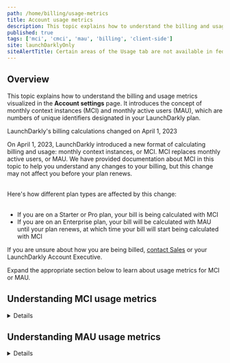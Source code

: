 ```yaml
---
path: /home/billing/usage-metrics
title: Account usage metrics
description: This topic explains how to understand the billing and usage metrics visualized in the Account settings page.
published: true
tags: ['mci', 'cmci', 'mau', 'billing', 'client-side']
site: launchDarklyOnly
siteAlertTitle: Certain areas of the Usage tab are not available in federal environments
---
```


## Overview

This topic explains how to understand the billing and usage metrics visualized in the **Account settings** page. It introduces the concept of monthly context instances (MCI) and monthly active users (MAU), which are numbers of unique identifiers designated in your LaunchDarkly plan.

<Callout intent="info">
<CalloutTitle>LaunchDarkly's billing calculations changed on April 1, 2023</CalloutTitle>
<CalloutDescription>

On April 1, 2023, LaunchDarkly introduced a new format of calculating billing and usage: monthly context instances, or MCI. MCI replaces monthly active users, or MAU. We have provided documentation about MCI in this topic to help you understand any changes to your billing, but this change may not affect you before your plan renews.<br /><br />

Here's how different plan types are affected by this change:<br /><br />

<ul>
 <li>If you are on a Starter or Pro plan, your bill is being calculated with MCI</li>
 <li>If you are on an Enterprise plan, your bill will be calculated with MAU until your plan renews, at which time your bill will start being calculated with MCI</li>
</ul>

If you are unsure about how you are being billed, [contact Sales](https://launchdarkly.com/contact-sales/) or your LaunchDarkly Account Executive.

</CalloutDescription>
</Callout>

Expand the appropriate section below to learn about usage metrics for MCI or MAU.

## Understanding MCI usage metrics

<Details summary="Expand Understanding MCI usage metrics">

Usage metrics are located on the **Usage** tab under **Account settings**. These usage metrics tell you more about how your application and members of your organization are using LaunchDarkly.

<LearnMore>

You can also use the REST API: [Account usage](https://apidocs.launchdarkly.com/tag/Account-usage-(beta)/)

</LearnMore>

### Understanding project and account MCI

Project MCI and account MCI are not always the same number. LaunchDarkly counts unique context instances for a specific project or environment. Contexts can be active in multiple projects or environments, contributing to the unique context counts in each. The **Overview** tab shows the unique client MCI at the account level, while the **Client** tab can show all the unique MCI from each named project or from each named environment.

For example, you may have 10,000 contexts in Project A and 10,000 contexts in Project B, but if there is any overlap in the user base your account will have fewer than 20,000 total unique context keys.

Here's a diagram showing the overlap in contexts between Project A and Project B:

![A Venn diagram depicting how different sets of context instance keys can overlap.](usage-metrics-venn-diagram.png)

Here's how many keys each project might have:

- 3,000 unique context instances in Project A
- 3,000 unique context instances in Project B
- 7,000 context instances that exist in both Projects A and B
- 13,000 total unique context instances

### Calculating client-side MCI

LaunchDarkly calculates client-side MCI as unique context instances that evaluate, initialize, or identify any flag from a client-side SDK over a rolling 30-day period. The amount of these context instances is designated per account.

Your usage is based on the total number of unique client-side context instances across your entire account, regardless of anonymity or whether the context is currently visible on the **Contexts** list. Uniqueness is defined as unique pairs of context kinds and `key`s. Custom attributes do not affect client-side MCI uniqueness. LaunchDarkly does not bill for server-side MCI.

### MCI billing

LaunchDarkly bills for client-side context instances in the following ways:

- Each unique context instance counts as one client-side MCI.
- A context instance can be just one context, or a group of contexts that LaunchDarkly evaluates together as a multi-context. LaunchDarkly bills multi-contexts as one client-side MCI.
- If you add or remove a context from an existing multi-context, LaunchDarkly considers the new context instance unique and counts it as an additional client-side MCI.
- If you change an existing context's key, LaunchDarkly considers the new context instance unique and counts it as an additional client-side MCI.
- If a context contains a single context, such as a "user," but has multiple `key`s, each unique `key` counts as one client-side MCI.

To learn more, read [Contexts and context kinds](/home/contexts#contexts-and-context-kinds).

Here are examples of evaluation contexts, and how LaunchDarkly would count them toward client-side MCI:

<CodeSample>
<CSTab label="A single context">

```json
// LaunchDarkly counts this as one client-side MCI
Context = {
  "kind": "user",
  "key": "context-key-123abc"
}
```

</CSTab>
<CSTab label="A multi-context">

```json
// LaunchDarkly counts this as one client-side MCI
Context = {
  "kind": "multi",
  "user": { "key": "user-key-123abc" },
  "organization": { "key": "org-key-123abc" }
}
```

</CSTab>
<CSTab label="A context with two evaluations">

```json
// If a single context is later used as part of a multi-context,
// LaunchDarkly counts it as two client-side MCI

// For example, here's a single context before the end user logs in:
Context = {
  "kind": "device",
  "key": "device-key-123abc"
}

// Here's the corresponding multi-context after the end user logs in,
// LaunchDarkly counts this as a second client-side MCI:
Context = {
  "kind": "multi",
  "device": { "key": "device-key-123abc" },
  "user": { "key": "user-key-123abc" }
}
```

</CSTab>
</CodeSample>

If contexts evaluate flags in your Relay Proxy, we also count each context instance as one client-side MCI over the 30-day period.

### Understanding client-side MCI limits

Your LaunchDarkly plan includes a client-side MCI limit. We understand that a company's user base can grow unexpectedly over time. We never stop or throttle service if you exceed your client-side MCI limit, nor do we bill you for client-side MCI overages. All contexts will continue to receive feature flags correctly, regardless of the amount of your client-side MCI.

Context instances live on the **Contexts** list for 30 days from their last evaluation. If you exceed your client-side MCI limit, LaunchDarkly will begin deleting the oldest context instances on the list to make room for new context instances, even if they are not yet more than 30 days old. LaunchDarkly continues to delete old context instances as new ones are added to keep the list at no more than your contracted limit.

If you have configured LaunchDarkly to use anonymous contexts, that can impact your client-side MCI as well. To learn more, read [Managing anonymous contexts and MCI](/home/contexts/anonymous-contexts#managing-anonymous-contexts-and-mci).

</Details>

## Understanding MAU usage metrics

<Details summary="Expand Understanding MAU usage metrics">

Usage metrics are located on the **Usage** tab under **Account settings**. These usage metrics tell you more about how your application and members of your organization are using LaunchDarkly.

<LearnMore>

You can also use the REST API: [Account usage](https://apidocs.launchdarkly.com/tag/Account-usage-(beta)/)

</LearnMore>

### Understanding project and account MAU

Project MAU and account MAU are not always the same number. LaunchDarkly counts unique user contexts for a specific project or environment. User contexts can be active in multiple projects or environments, contributing to the unique context counts in each. The **Overview** tab shows the unique client MAU at the account level, while the **Client** tab can show all the unique MAU from each named project or from each named environment.

For example, you may have 10,000 user contexts in Project A and 10,000 user contexts in Project B, but if there is any overlap in the user base your account will have fewer than 20,000 total unique user context keys.

Here's a diagram showing the overlap in user contexts between Project A and Project B:

![A Venn diagram depicting how different sets of user keys can overlap.](usage-metrics-venn-diagram.png)

Here's how many keys each project might have:

- 3,000 unique keys in Project A
- 3,000 unique keys in Project B
- 7,000 keys that exist in both Projects A and B
- 13,000 total unique keys

### Calculating client-side MAU

LaunchDarkly calculates client-side MAU as unique user context keys that evaluate, initialize, or identify any flag from a client-side SDK over a rolling 30-day period. The amount of these context instances or users is designated per account.

Your usage is based on the total number of unique client-side user contexts across your entire account, regardless of anonymity or whether the user context is currently visible on the **Contexts** list. Uniqueness is defined as unique user context `key`s. Custom attributes do not affect client-side MAU uniqueness. LaunchDarkly does not bill for server-side MAU.

### MAU billing

LaunchDarkly bills for client-side monthly active users in the following ways:

- Each unique user context counts as one client-side MAU.
- If you change an existing user context's key, LaunchDarkly considers the new user context unique and counts it as an additional client-side MAU.

### Understanding client-side MAU limits

Your LaunchDarkly plan includes a client-side MAU limit. We understand that a company's user base can grow unexpectedly over time. We never stop or throttle service if you exceed your client-side MAU limit, nor do we bill you for client-side MAU overages. All user contexts will continue to receive feature flags correctly, regardless of the amount of your client-side MAU.

User contexts live on the **Contexts** list for 30 days from their last evaluation. If you exceed your client-side MAU limit, LaunchDarkly will begin deleting the oldest user contexts on the list to make room for new user contexts, even if they are not yet more than 30 days old. LaunchDarkly continues to delete old user contexts as new ones are added to keep the list at no more than your contracted limit.

If you have configured LaunchDarkly to use anonymous user contexts, that can impact your client-side MAU as well. To learn more, read [Managing anonymous contexts and MCI](/home/contexts/anonymous-contexts#managing-anonymous-contexts-and-mci).

</Details>